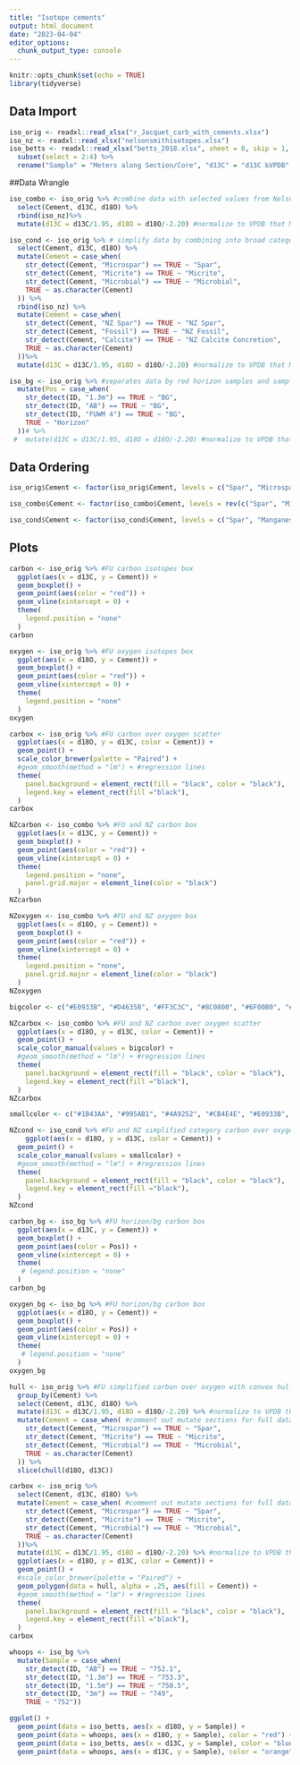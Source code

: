 ```yaml
---
title: "Isotope cements"
output: html_document
date: "2023-04-04"
editor_options: 
  chunk_output_type: console
---
```


```r
knitr::opts_chunk$set(echo = TRUE)
library(tidyverse)
```

## Data Import

```r
iso_orig <- readxl::read_xlsx("r_Jacquet_carb_with_cements.xlsx")
iso_nz <- readxl::read_xlsx("nelsonsmithisotopes.xlsx")
iso_betts <- readxl::read_xlsx("betts_2018.xlsx", sheet = 8, skip = 1, col_names = TRUE) %>%
  subset(select = 2:4) %>%
  rename("Sample" = "Meters along Section/Core", "d13C" = "d13C ‰VPDB", "d18O" = "d18O‰VPDB")
```

##Data Wrangle

```r
iso_combo <- iso_orig %>% #combine data with selected values from Nelson and Smith 1996
  select(Cement, d13C, d18O) %>%
  rbind(iso_nz)%>%
  mutate(d13C = d13C/1.95, d18O = d18O/-2.20) #normalize to VPDB that Marissa used
```

```r
iso_cond <- iso_orig %>% # simplify data by combining into broad categories
  select(Cement, d13C, d18O) %>%
  mutate(Cement = case_when(
    str_detect(Cement, "Microspar") == TRUE ~ "Spar",
    str_detect(Cement, "Micrite") == TRUE ~ "Micrite",
    str_detect(Cement, "Microbial") == TRUE ~ "Microbial",
    TRUE ~ as.character(Cement)
  )) %>%
  rbind(iso_nz) %>%
  mutate(Cement = case_when(
    str_detect(Cement, "NZ Spar") == TRUE ~ "NZ Spar",
    str_detect(Cement, "Fossil") == TRUE ~ "NZ Fossil",
    str_detect(Cement, "Calcite") == TRUE ~ "NZ Calcite Concretion",
    TRUE ~ as.character(Cement)
  ))%>%
  mutate(d13C = d13C/1.95, d18O = d18O/-2.20) #normalize to VPDB that Marissa used
```

```r
iso_bg <- iso_orig %>% #separates data by red horizon samples and samples above/below
  mutate(Pos = case_when(
    str_detect(ID, "1.3m") == TRUE ~ "BG",
    str_detect(ID, "AB") == TRUE ~ "BG",
    str_detect(ID, "FUWM 4") == TRUE ~ "BG",
    TRUE ~ "Horizon"
  ))# %>%
 #  mutate(d13C = d13C/1.95, d18O = d18O/-2.20) #normalize to VPDB that Marissa used
```


## Data Ordering

```r
iso_orig$Cement <- factor(iso_orig$Cement, levels = c("Spar", "Microspar", "Manganese", "Micrite", "Micrite (SSF)", "Micrite (spicule)", "Microbial", "Microbial (SSF)", "Laminar Microbial", "Laminar Microbial (Strom)", "Laminar Microbial (sponge)", "Laminar Calcrete"))
```

```r
iso_combo$Cement <- factor(iso_combo$Cement, levels = rev(c("Spar", "Microspar", "Manganese", "Micrite", "Micrite (SSF)", "Micrite (spicule)", "Microbial", "Microbial (SSF)", "Laminar Microbial", "Laminar Microbial (Strom)", "Laminar Microbial (sponge)", "Laminar Calcrete", "NZ Spar 1", "NZ Spar 2", "NZ Fossil 1", "NZ Fossil 2", "NZ Fossil 3", "NZ Calcite Concretion 1", "NZ Calcite Concretion 2", "NZ Bulk Skeletal", "NZ Bulk Micrite", "NZ Bulk Dolomicrite")))
```

```r
iso_cond$Cement <- factor(iso_cond$Cement, levels = c("Spar", "Manganese", "Micrite",  "Microbial", "Laminar Calcrete", "NZ Spar", "NZ Calcite Concretion", "NZ Bulk Micrite", "NZ Bulk Dolomicrite", "NZ Fossil", "NZ Bulk Skeletal"))
```

## Plots

```r
carbon <- iso_orig %>% #FU carbon isotopes box
  ggplot(aes(x = d13C, y = Cement)) +
  geom_boxplot() +
  geom_point(aes(color = "red")) +
  geom_vline(xintercept = 0) +
  theme(
    legend.position = "none"
  )
carbon
```

```r
oxygen <- iso_orig %>% #FU oxygen isotopes box
  ggplot(aes(x = d18O, y = Cement)) +
  geom_boxplot() +
  geom_point(aes(color = "red")) +
  geom_vline(xintercept = 0) +
  theme(
    legend.position = "none"
  )
oxygen
```

```r
carbox <- iso_orig %>% #FU carbon over oxygen scatter
  ggplot(aes(x = d18O, y = d13C, color = Cement)) +
  geom_point() +
  scale_color_brewer(palette = "Paired") +
  #geom_smooth(method = "lm") + #regression lines
  theme(
    panel.background = element_rect(fill = "black", color = "black"),
    legend.key = element_rect(fill ="black"),
  )
carbox
```

```r
NZcarbon <- iso_combo %>% #FU and NZ carbon box
  ggplot(aes(x = d13C, y = Cement)) +
  geom_boxplot() +
  geom_point(aes(color = "red")) +
  geom_vline(xintercept = 0) +
  theme(
    legend.position = "none",
    panel.grid.major = element_line(color = "black")
  )
NZcarbon
```

```r
NZoxygen <- iso_combo %>% #FU and NZ oxygen box
  ggplot(aes(x = d18O, y = Cement)) +
  geom_boxplot() +
  geom_point(aes(color = "red")) +
  geom_vline(xintercept = 0) +
  theme(
    legend.position = "none",
    panel.grid.major = element_line(color = "black")
  )
NZoxygen
```

```r
bigcolor <- c("#E0933B", "#D4635B", "#FF3C3C", "#8C0800", "#6F00B0", "#7CB000", "#3F8325", "#00BF32", "#5E63DD", "#0002CF", "#987A21", "#BE6000", "#5DEFE8", "#00FFF3", "#48FF7C", "#7CFF48", "#FFFB48", "#FFC948", "#A048FF", "#D248FF", "#FF48ED", "#FF4873")

NZcarbox <- iso_combo %>% #FU and NZ carbon over oxygen scatter
  ggplot(aes(x = d18O, y = d13C, color = Cement)) +
  geom_point() +
  scale_color_manual(values = bigcolor) +
  #geom_smooth(method = "lm") + #regression lines
  theme(
    panel.background = element_rect(fill = "black", color = "black"),
    legend.key = element_rect(fill ="black"),
  )
NZcarbox
```

```r
smallcolor <- c("#1B43AA", "#995AB1", "#4A9252", "#CB4E4E", "#E0933B", "#009AE4", "#16FFD1", "#ACD600", "#00F81B", "#F80000", "#FF4C16")

NZcond <- iso_cond %>% #FU and NZ simplified category carbon over oxygen scatter
    ggplot(aes(x = d18O, y = d13C, color = Cement)) +
  geom_point() +
  scale_color_manual(values = smallcolor) +
  #geom_smooth(method = "lm") + #regression lines
  theme(
    panel.background = element_rect(fill = "black", color = "black"),
    legend.key = element_rect(fill ="black"),
  )
NZcond
```

```r
carbon_bg <- iso_bg %>% #FU horizon/bg carbon box
  ggplot(aes(x = d13C, y = Cement)) +
  geom_boxplot() +
  geom_point(aes(color = Pos)) +
  geom_vline(xintercept = 0) +
  theme(
   # legend.position = "none"
  )
carbon_bg
```

```r
oxygen_bg <- iso_bg %>% #FU horizon/bg carbon box
  ggplot(aes(x = d18O, y = Cement)) +
  geom_boxplot() +
  geom_point(aes(color = Pos)) +
  geom_vline(xintercept = 0) +
  theme(
   # legend.position = "none"
  )
oxygen_bg
```

```r
hull <- iso_orig %>% #FU simplified carbon over oxygen with convex hull
  group_by(Cement) %>%
  select(Cement, d13C, d18O) %>%
  mutate(d13C = d13C/1.95, d18O = d18O/-2.20) %>% #normalize to VPDB that Marissa used
  mutate(Cement = case_when( #comment out mutate sections for full data
    str_detect(Cement, "Microspar") == TRUE ~ "Spar",
    str_detect(Cement, "Micrite") == TRUE ~ "Micrite",
    str_detect(Cement, "Microbial") == TRUE ~ "Microbial",
    TRUE ~ as.character(Cement)
  )) %>%
  slice(chull(d18O, d13C))

carbox <- iso_orig %>%
  select(Cement, d13C, d18O) %>%
  mutate(Cement = case_when( #comment out mutate sections for full data
    str_detect(Cement, "Microspar") == TRUE ~ "Spar",
    str_detect(Cement, "Micrite") == TRUE ~ "Micrite",
    str_detect(Cement, "Microbial") == TRUE ~ "Microbial",
    TRUE ~ as.character(Cement)
  ))%>%
  mutate(d13C = d13C/1.95, d18O = d18O/-2.20) %>% #normalize to VPDB that Marissa used 
  ggplot(aes(x = d18O, y = d13C, color = Cement)) +
  geom_point() +
  #scale_color_brewer(palette = "Paired") +
  geom_polygon(data = hull, alpha = .25, aes(fill = Cement)) +
  #geom_smooth(method = "lm") + #regression lines
  theme(
    panel.background = element_rect(fill = "black", color = "black"),
    legend.key = element_rect(fill ="black"),
  )
carbox
```

```r
whoops <- iso_bg %>%
  mutate(Sample = case_when(
    str_detect(ID, "AB") == TRUE ~ "752.1",
    str_detect(ID, "1.3m") == TRUE ~ "753.3",
    str_detect(ID, "1.5m") == TRUE ~ "750.5",
    str_detect(ID, "3m") == TRUE ~ "749",
    TRUE ~ "752"))

ggplot() + 
  geom_point(data = iso_betts, aes(x = d18O, y = Sample)) +
  geom_point(data = whoops, aes(x = d18O, y = Sample), color = "red") +
  geom_point(data = iso_betts, aes(x = d13C, y = Sample), color = "blue") +
  geom_point(data = whoops, aes(x = d13C, y = Sample), color = "orange")

```